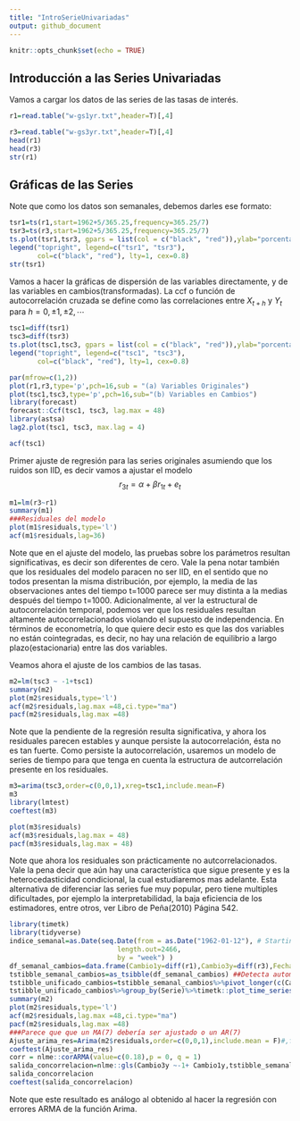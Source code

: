 ```yaml
---
title: "IntroSerieUnivariadas"
output: github_document
---
```


```r
knitr::opts_chunk$set(echo = TRUE)
```

## Introducción a las Series Univariadas

Vamos a cargar los datos de las series de las tasas de interés.

```r
r1=read.table("w-gs1yr.txt",header=T)[,4] 

r3=read.table("w-gs3yr.txt",header=T)[,4]
head(r1)
head(r3)
str(r1)
```

## Gráficas de las Series

Note que como los datos son semanales, debemos darles ese formato:

```r
tsr1=ts(r1,start=1962+5/365.25,frequency=365.25/7)
tsr3=ts(r3,start=1962+5/365.25,frequency=365.25/7)
ts.plot(tsr1,tsr3, gpars = list(col = c("black", "red")),ylab="porcentaje")
legend("topright", legend=c("tsr1", "tsr3"),
       col=c("black", "red"), lty=1, cex=0.8)
str(tsr1)
```

Vamos a hacer la gráficas de dispersión de las variables directamente, y de las variables en cambios(transformadas). La ccf o función de autocorrelación cruzada se define como las correlaciones entre $X_{t+h}$ y $Y_t$ para $h=0,\pm1,\pm2,\cdots$

```r
tsc1=diff(tsr1)
tsc3=diff(tsr3)
ts.plot(tsc1,tsc3, gpars = list(col = c("black", "red")),ylab="porcentaje")
legend("topright", legend=c("tsc1", "tsc3"),
       col=c("black", "red"), lty=1, cex=0.8)

par(mfrow=c(1,2))
plot(r1,r3,type='p',pch=16,sub = "(a) Variables Originales")
plot(tsc1,tsc3,type='p',pch=16,sub="(b) Variables en Cambios")
library(forecast)
forecast::Ccf(tsc1, tsc3, lag.max = 48) 
library(astsa)
lag2.plot(tsc1, tsc3, max.lag = 4)

acf(tsc1)
```

Primer ajuste de regresión para las series originales asumiendo que los ruidos son IID, es decir vamos a ajustar el modelo $$r_{3t}=\alpha +\beta r_{1t}+e_t$$

```r
m1=lm(r3~r1)
summary(m1)
###Residuales del modelo
plot(m1$residuals,type='l')
acf(m1$residuals,lag=36)
```

Note que en el ajuste del modelo, las pruebas sobre los parámetros resultan significativas, es decir son diferentes de cero. Vale la pena notar también que los residuales del modelo paracen no ser IID, en el sentido que no todos presentan la misma distribución, por ejemplo, la media de las observaciones antes del tiempo t=1000 parece ser muy distinta a la medias después del tiempo t=1000. Adicionalmente, al ver la estructural de autocorrelación temporal, podemos ver que los residuales resultan altamente autocorrelacionados violando el supuesto de independencia. En términos de econometría, lo que quiere decir esto es que las dos variables no están cointegradas, es decir, no hay una relación de equilibrio a largo plazo(estacionaria) entre las dos variables.

Veamos ahora el ajuste de los cambios de las tasas.

```r
m2=lm(tsc3 ~ -1+tsc1) 
summary(m2)
plot(m2$residuals,type='l')
acf(m2$residuals,lag.max =48,ci.type="ma")
pacf(m2$residuals,lag.max =48)
```

Note que la pendiente de la regresión resulta significativa, y ahora los residuales parecen estables y aunque persiste la autocorrelación, ésta no es tan fuerte. Como persiste la autocorrelación, usaremos un modelo de series de tiempo para que tenga en cuenta la estructura de autcorrelación presente en los residuales.

```r
m3=arima(tsc3,order=c(0,0,1),xreg=tsc1,include.mean=F)
m3
library(lmtest)
coeftest(m3)

plot(m3$residuals)
acf(m3$residuals,lag.max = 48)
pacf(m3$residuals,lag.max = 48)


```

Note que ahora los residuales son prácticamente no autcorrelacionados. Vale la pena decir que aún hay una característica que sigue presente y es la heterocedasticidad condicional, la cual estudiaremos mas adelante. Esta alternativa de diferenciar las series fue muy popular, pero tiene multiples dificultades, por ejemplo la interpretabilidad, la baja eficiencia de los estimadores, entre otros, ver Libro de Peña(2010) Página 542.

```r
library(timetk)
library(tidyverse)
indice_semanal=as.Date(seq.Date(from = as.Date("1962-01-12"), # Starting date
                           length.out=2466,
                           by = "week") )
df_semanal_cambios=data.frame(Cambio1y=diff(r1),Cambio3y=diff(r3),Fechas=indice_semanal)
tstibble_semanal_cambios=as_tsibble(df_semanal_cambios) ##Detecta automáticamente la variable de fecha
tstibble_unificado_cambios=tstibble_semanal_cambios%>%pivot_longer(c(Cambio1y,Cambio3y),names_to="Serie",values_to = "Cambios")
tstibble_unificado_cambios%>%group_by(Serie)%>%timetk::plot_time_series(Fechas ,Cambios,.interactive  = FALSE)
summary(m2)
plot(m2$residuals,type='l')
acf(m2$residuals,lag.max =48,ci.type="ma")
pacf(m2$residuals,lag.max =48)
###Parece que que un MA(7) debería ser ajustado o un AR(7)
Ajuste_arima_res=Arima(m2$residuals,order=c(0,0,1),include.mean = F)#,fixed=c(NA,0,0,NA,NA,NA,NA)
coeftest(Ajuste_arima_res)
corr = nlme::corARMA(value=c(0.18),p = 0, q = 1)
salida_concorrelacion=nlme::gls(Cambio3y ~-1+ Cambio1y,tstibble_semanal_cambios,correlation = corr)
salida_concorrelacion
coeftest(salida_concorrelacion)
```

Note que este resultado es análogo al obtenido al hacer la regresión con errores ARMA de la función Arima.
